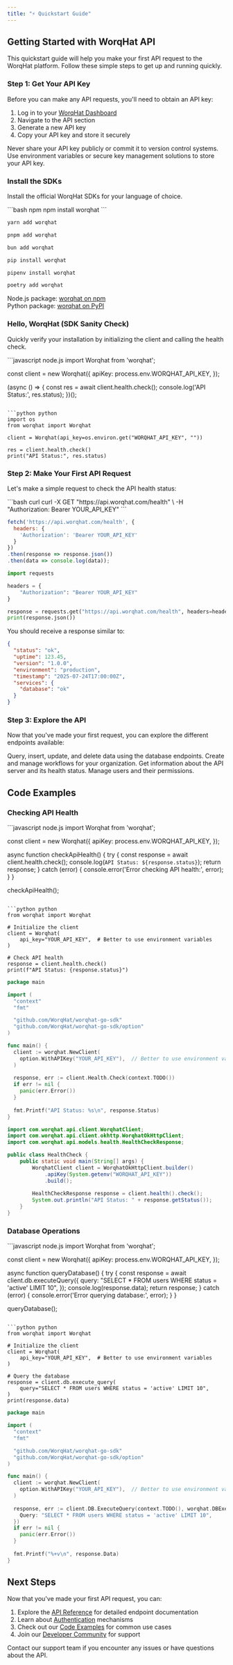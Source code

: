 ```yaml
---
title: "⚡ Quickstart Guide"
---
```


## Getting Started with WorqHat API

This quickstart guide will help you make your first API request to the WorqHat platform. Follow these simple steps to get up and running quickly.

### Step 1: Get Your API Key

Before you can make any API requests, you'll need to obtain an API key:

1. Log in to your [WorqHat Dashboard](https://worqhat.app)
2. Navigate to the API section
3. Generate a new API key
4. Copy your API key and store it securely

<Warning>
Never share your API key publicly or commit it to version control systems. Use environment variables or secure key management solutions to store your API key.
</Warning>

### Install the SDKs

Install the official WorqHat SDKs for your language of choice.

<CodeGroup>
```bash npm
npm install worqhat
```

```bash yarn
yarn add worqhat
```

```bash pnpm
pnpm add worqhat
```

```bash bun
bun add worqhat
```

```bash pip
pip install worqhat
```

```bash pipenv
pipenv install worqhat
```

```bash poetry
poetry add worqhat
```
</CodeGroup>

<Note>
Node.js package: <a href="https://www.npmjs.com/package/worqhat" target="_blank" rel="noreferrer">worqhat on npm</a><br/>
Python package: <a href="https://pypi.org/project/worqhat/" target="_blank" rel="noreferrer">worqhat on PyPI</a>
</Note>

### Hello, WorqHat (SDK Sanity Check)

Quickly verify your installation by initializing the client and calling the health check.

<CodeGroup>
```javascript node.js
import Worqhat from 'worqhat';

const client = new Worqhat({
  apiKey: process.env.WORQHAT_API_KEY,
});

(async () => {
  const res = await client.health.check();
  console.log('API Status:', res.status);
})();
```

```python python
import os
from worqhat import Worqhat

client = Worqhat(api_key=os.environ.get("WORQHAT_API_KEY", ""))

res = client.health.check()
print("API Status:", res.status)
```
</CodeGroup>

### Step 2: Make Your First API Request

Let's make a simple request to check the API health status:

<CodeGroup>
```bash curl
curl -X GET "https://api.worqhat.com/health" \
  -H "Authorization: Bearer YOUR_API_KEY"
```

```javascript fetch.js
fetch('https://api.worqhat.com/health', {
  headers: {
    'Authorization': 'Bearer YOUR_API_KEY'
  }
})
.then(response => response.json())
.then(data => console.log(data));
```

```python requests.py
import requests

headers = {
    "Authorization": "Bearer YOUR_API_KEY"
}

response = requests.get("https://api.worqhat.com/health", headers=headers)
print(response.json())
```
</CodeGroup>

You should receive a response similar to:

```json
{
  "status": "ok",
  "uptime": 123.45,
  "version": "1.0.0",
  "environment": "production",
  "timestamp": "2025-07-24T17:00:00Z",
  "services": {
    "database": "ok"
  }
}
```

### Step 3: Explore the API

Now that you've made your first request, you can explore the different endpoints available:

<CardGroup cols={2}>
  <Card title="Database Operations" href="#database-operations">
    Query, insert, update, and delete data using the database endpoints.
  </Card>
  <Card title="Workflow Management" href="#workflow-management">
    Create and manage workflows for your organization.
  </Card>
  <Card title="System Information" href="#system-information">
    Get information about the API server and its health status.
  </Card>
  <Card title="User Management" href="#user-management">
    Manage users and their permissions.
  </Card>
</CardGroup>

## Code Examples

### Checking API Health

<CodeGroup dropdown>
```javascript node.js
import Worqhat from 'worqhat';

const client = new Worqhat({
  apiKey: process.env.WORQHAT_API_KEY,
});

async function checkApiHealth() {
  try {
    const response = await client.health.check();
    console.log(`API Status: ${response.status}`);
    return response;
  } catch (error) {
    console.error('Error checking API health:', error);
  }
}

checkApiHealth();
```

```python python
from worqhat import Worqhat

# Initialize the client
client = Worqhat(
    api_key="YOUR_API_KEY",  # Better to use environment variables
)

# Check API health
response = client.health.check()
print(f"API Status: {response.status}")
```

```go golang
package main

import (
  "context"
  "fmt"

  "github.com/WorqHat/worqhat-go-sdk"
  "github.com/WorqHat/worqhat-go-sdk/option"
)

func main() {
  client := worqhat.NewClient(
    option.WithAPIKey("YOUR_API_KEY"),  // Better to use environment variables
  )
  
  response, err := client.Health.Check(context.TODO())
  if err != nil {
    panic(err.Error())
  }
  
  fmt.Printf("API Status: %s\n", response.Status)
}
```

```java java
import com.worqhat.api.client.WorqhatClient;
import com.worqhat.api.client.okhttp.WorqhatOkHttpClient;
import com.worqhat.api.models.health.HealthCheckResponse;

public class HealthCheck {
    public static void main(String[] args) {
        WorqhatClient client = WorqhatOkHttpClient.builder()
            .apiKey(System.getenv("WORQHAT_API_KEY"))
            .build();
            
        HealthCheckResponse response = client.health().check();
        System.out.println("API Status: " + response.getStatus());
    }
}
```
</CodeGroup>

### Database Operations

<CodeGroup dropdown>
```javascript node.js
import Worqhat from 'worqhat';

const client = new Worqhat({
  apiKey: process.env.WORQHAT_API_KEY,
});

async function queryDatabase() {
  try {
    const response = await client.db.executeQuery({
      query: "SELECT * FROM users WHERE status = 'active' LIMIT 10",
    });
    console.log(response.data);
    return response;
  } catch (error) {
    console.error('Error querying database:', error);
  }
}

queryDatabase();
```

```python python
from worqhat import Worqhat

# Initialize the client
client = Worqhat(
    api_key="YOUR_API_KEY",  # Better to use environment variables
)

# Query the database
response = client.db.execute_query(
    query="SELECT * FROM users WHERE status = 'active' LIMIT 10",
)
print(response.data)
```

```go golang
package main

import (
  "context"
  "fmt"

  "github.com/WorqHat/worqhat-go-sdk"
  "github.com/WorqHat/worqhat-go-sdk/option"
)

func main() {
  client := worqhat.NewClient(
    option.WithAPIKey("YOUR_API_KEY"),  // Better to use environment variables
  )
  
  response, err := client.DB.ExecuteQuery(context.TODO(), worqhat.DBExecuteQueryParams{
    Query: "SELECT * FROM users WHERE status = 'active' LIMIT 10",
  })
  if err != nil {
    panic(err.Error())
  }
  
  fmt.Printf("%+v\n", response.Data)
}
```
</CodeGroup>

## Next Steps

Now that you've made your first API request, you can:

1. Explore the [API Reference](/api-reference) for detailed endpoint documentation
2. Learn about [Authentication](/authentication) mechanisms
3. Check out our [Code Examples](/code-examples) for common use cases
4. Join our [Developer Community](https://discord.com/invite/KHh9mguKBx) for support

<Card title="Need Help?" icon="question" href="https://worqhat.com/contact-us">
  Contact our support team if you encounter any issues or have questions about the API.
</Card>
